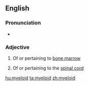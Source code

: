 ==English==
===Pronunciation===
*{{IPA|ˈmaɪ əˌlɔɪd|lang=en}}
===Adjective===
{{wikipedia}}
{{en-adj|-}}

# Of or pertaining to [[bone marrow]]
# {{lb|en|less commonly used}} Of or pertaining to the [[spinal cord]]

[[hu:myeloid]]
[[ta:myeloid]]
[[zh:myeloid]]